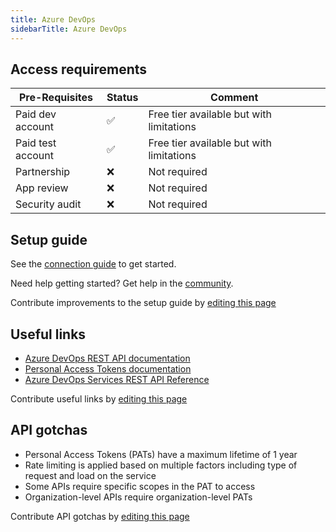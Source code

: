 ```yaml
---
title: Azure DevOps
sidebarTitle: Azure DevOps
---
```



<Overview />
<PreBuiltTooling />
<PreBuiltUseCases />

## Access requirements
| Pre-Requisites | Status | Comment|
| - | - | - |
| Paid dev account | ✅ | Free tier available but with limitations |
| Paid test account | ✅ | Free tier available but with limitations |
| Partnership | ❌ | Not required |
| App review | ❌ | Not required |
| Security audit | ❌ | Not required |


## Setup guide

See the [connection guide](/integrations/all/azure-devops/connect) to get started.

<Tip>Need help getting started? Get help in the [community](https://nango.dev/slack).</Tip>

<Note>Contribute improvements to the setup guide by [editing this page](https://github.com/nangohq/nango/tree/master/docs/integrations/all/azure-devops.mdx)</Note>


## Useful links

- [Azure DevOps REST API documentation](https://learn.microsoft.com/en-us/rest/api/azure/devops)
- [Personal Access Tokens documentation](https://learn.microsoft.com/en-us/azure/devops/organizations/accounts/use-personal-access-tokens-to-authenticate)
- [Azure DevOps Services REST API Reference](https://learn.microsoft.com/en-us/rest/api/azure/devops/?view=azure-devops-rest-7.1)

<Note>Contribute useful links by [editing this page](https://github.com/nangohq/nango/tree/master/docs/integrations/all/azure-devops.mdx)</Note>

## API gotchas

- Personal Access Tokens (PATs) have a maximum lifetime of 1 year
- Rate limiting is applied based on multiple factors including type of request and load on the service
- Some APIs require specific scopes in the PAT to access
- Organization-level APIs require organization-level PATs

<Note>Contribute API gotchas by [editing this page](https://github.com/nangohq/nango/tree/master/docs/integrations/all/azure-devops.mdx)</Note>
